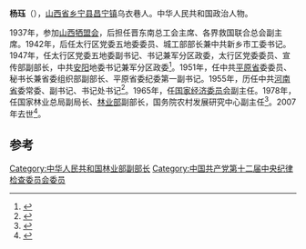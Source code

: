 '''杨珏'''（{{bd|1915年|12月|2007年|4月9日}}），[[山西省|山西省]][[乡宁县|乡宁县]][[昌宁镇|昌宁镇]]乌衣巷人。中华人民共和国政治人物。

1937年，参加[[山西牺盟会|山西牺盟会]]，后担任晋东南总工会主席、各界救国联合总会副主席。1942年，后任太行区党委五地委委员、城工部部长兼中共新乡市工委书记。1947年，任太行区党委五地委副书记、书记兼军分区政委，太行区党委委员、宣传部副部长，中共[[安阳|安阳]]地委书记兼军分区政委<ref>{{cite news|title=抗日战争和解放战争时期安阳党组织|url=http://www.aydj.gov.cn/contents/89/4249.html|accessdate=2014-12-08|newspaper=中共安阳市委组织部|deadurl=yes|archiveurl=https://web.archive.org/web/20131007144643/http://www.aydj.gov.cn/contents/89/4249.html|archivedate=2013-10-07}}</ref>。1951年，任中共[[平原省|平原省]]委委员、秘书长兼省委组织部副部长、平原省委纪委第一副书记。1955年，历任中共[[河南省|河南省]]委常委、副书记、书记处书记<ref>{{cite news|title=杨继绳：河南“潘、杨、王”事件前后|url=http://www.21ccom.net/articles/sxpl/pl/article_201001201185.html|accessdate=2014-12-08|publisher=[[共识网|共识网]]|archiveurl=https://web.archive.org/web/20160304222506/http://www.21ccom.net/articles/sxpl/pl/article_201001201185.html|archivedate=2016-03-04|deadurl=yes}}</ref>。1965年，任[[国家经济委员会|国家经济委员会]]副主任。1978年，任国家林业总局副局长、[[林业部|林业部]]副部长，国务院农村发展研究中心副主任<ref>{{cite news|title=杨珏同志生平|url=http://www.greentimes.com/greentimepaper/html/2007-04/16/content_16254.htm|accessdate=2014-12-08|newspaper=中国绿色时报|archive-url=https://web.archive.org/web/20141211022811/http://www.greentimes.com/greentimepaper/html/2007-04/16/content_16254.htm|archive-date=2014-12-11|dead-url=yes}}</ref>。2007年去世<ref>{{cite news|title=原林业部党组副书记副部长杨珏逝世 享年92岁|url=http://news.sohu.com/20070417/n249496706.shtml|accessdate=2014-12-08|newspaper=搜狐网|archive-date=2019-08-12|archive-url=https://web.archive.org/web/20190812122106/http://news.sohu.com/20070417/n249496706.shtml|dead-url=no}}</ref>。

==参考==
{{reflist}}
{{中国政治人物小作品}}

[[Category:中华人民共和国林业部副部长|Category:中华人民共和国林业部副部长]]
[[Category:中国共产党第十二届中央纪律检查委员会委员|Category:中国共产党第十二届中央纪律检查委员会委员]]